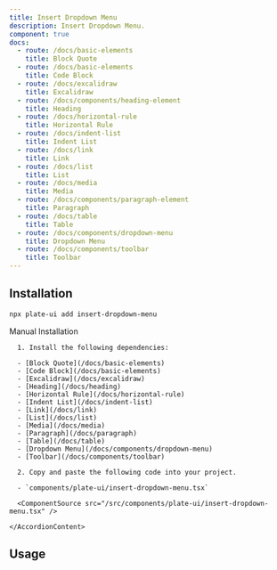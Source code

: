 ```yaml
---
title: Insert Dropdown Menu
description: Insert Dropdown Menu.
component: true
docs:
  - route: /docs/basic-elements
    title: Block Quote
  - route: /docs/basic-elements
    title: Code Block
  - route: /docs/excalidraw
    title: Excalidraw
  - route: /docs/components/heading-element
    title: Heading
  - route: /docs/horizontal-rule
    title: Horizontal Rule
  - route: /docs/indent-list
    title: Indent List
  - route: /docs/link
    title: Link
  - route: /docs/list
    title: List
  - route: /docs/media
    title: Media
  - route: /docs/components/paragraph-element
    title: Paragraph
  - route: /docs/table
    title: Table
  - route: /docs/components/dropdown-menu
    title: Dropdown Menu
  - route: /docs/components/toolbar
    title: Toolbar
---
```


<ComponentExample src="/src/components/examples/PlaygroundDemo.tsx">
  <PlaygroundDemo id="basicnodes" />
</ComponentExample>

## Installation

```bash
npx plate-ui add insert-dropdown-menu
```

<Accordion type="single" collapsible>
  <AccordionItem value="manual-installation">
    <AccordionTrigger>Manual Installation</AccordionTrigger>
    <AccordionContent>

      1. Install the following dependencies:

      - [Block Quote](/docs/basic-elements)
      - [Code Block](/docs/basic-elements)
      - [Excalidraw](/docs/excalidraw)
      - [Heading](/docs/heading)
      - [Horizontal Rule](/docs/horizontal-rule)
      - [Indent List](/docs/indent-list)
      - [Link](/docs/link)
      - [List](/docs/list)
      - [Media](/docs/media)
      - [Paragraph](/docs/paragraph)
      - [Table](/docs/table)
      - [Dropdown Menu](/docs/components/dropdown-menu)
      - [Toolbar](/docs/components/toolbar)

      2. Copy and paste the following code into your project.

      - `components/plate-ui/insert-dropdown-menu.tsx`

      <ComponentSource src="/src/components/plate-ui/insert-dropdown-menu.tsx" />

    </AccordionContent>

  </AccordionItem>
</Accordion>

## Usage

<ComponentSource src="/src/components/plate-ui/fixed-toolbar-button.tsx" />
